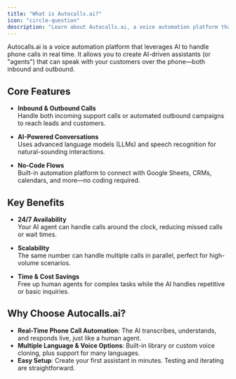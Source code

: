 ```yaml
---
title: "What is Autocalls.ai?"
icon: "circle-question"
description: "Learn about Autocalls.ai, a voice automation platform that uses AI to handle real-time phone conversations"
---
```


Autocalls.ai is a voice automation platform that leverages AI to handle phone calls in real time. It allows you to create AI-driven assistants (or "agents") that can speak with your customers over the phone—both inbound and outbound.

## Core Features

- **Inbound & Outbound Calls**  
  Handle both incoming support calls or automated outbound campaigns to reach leads and customers.

- **AI-Powered Conversations**  
  Uses advanced language models (LLMs) and speech recognition for natural-sounding interactions.

- **No-Code Flows**  
  Built-in automation platform to connect with Google Sheets, CRMs, calendars, and more—no coding required.

## Key Benefits

- **24/7 Availability**  
  Your AI agent can handle calls around the clock, reducing missed calls or wait times.

- **Scalability**  
  The same number can handle multiple calls in parallel, perfect for high-volume scenarios.

- **Time & Cost Savings**  
  Free up human agents for complex tasks while the AI handles repetitive or basic inquiries.

## Why Choose Autocalls.ai?

- **Real-Time Phone Call Automation**: The AI transcribes, understands, and responds live, just like a human agent.
- **Multiple Language & Voice Options**: Built-in library or custom voice cloning, plus support for many languages.
- **Easy Setup**: Create your first assistant in minutes. Testing and iterating are straightforward.
